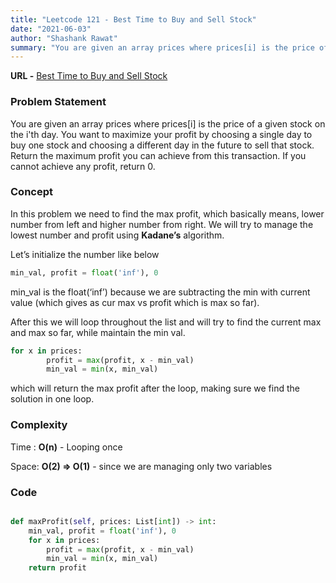 ```yaml
---
title: "Leetcode 121 - Best Time to Buy and Sell Stock"
date: "2021-06-03"
author: "Shashank Rawat"
summary: "You are given an array prices where prices[i] is the price of a given stock on the i'th day. You want to maximize your profit by choosing a single day to buy one stock and choosing a different day in the future to sell that stock. Return the maximum profit you can achieve from this transaction. If you cannot achieve any profit, return 0."
---
```


**URL -** [Best Time to Buy and Sell Stock](//leetcode.com/problems/best-time-to-buy-and-sell-stock/)

### Problem Statement

You are given an array prices where prices[i] is the price of a given stock on the i'th day. You want to maximize your profit by choosing a single day to buy one stock and choosing a different day in the future to sell that stock. Return the maximum profit you can achieve from this transaction. If you cannot achieve any profit, return 0.

### Concept

In this problem we need to find the max profit, which basically means, lower number from left and higher number from right. We will try to manage the lowest number and profit using **Kadane’s** algorithm.

Let’s initialize the number like below

```python
min_val, profit = float('inf'), 0
```

min_val is the float(‘inf’) because we are subtracting the min with current value (which gives as cur max vs profit which is max so far).

After this we will loop throughout the list and will try to find the current max and max so far, while maintain the min val.

```python
for x in prices:
        profit = max(profit, x - min_val)
        min_val = min(x, min_val)
```

which will return the max profit after the loop, making sure we find the solution in one loop.

### Complexity

Time : **O(n)** - Looping once

Space: **O(2) => O(1)** - since we are managing only two variables

### Code

```python

def maxProfit(self, prices: List[int]) -> int:
    min_val, profit = float('inf'), 0
    for x in prices:
        profit = max(profit, x - min_val)
        min_val = min(x, min_val)
    return profit

```
